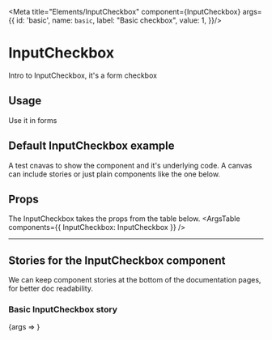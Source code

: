 
<!-- Add base Meta for each story,
     meta like args can be overridden at story level if required -->
<Meta title="Elements/InputCheckbox"
      component={InputCheckbox}
      args={{
        id: 'basic',
        name: `basic`,
        label: "Basic checkbox",
        value: 1, }}/>


<!--- Start content -->
# InputCheckbox
Intro to InputCheckbox, it's a form checkbox

## Usage
Use it in forms

## Default InputCheckbox example
A test cnavas to show the component and it's underlying code.
A canvas can include stories or just plain components like the one below.
<Canvas>
    <InputCheckbox id="checkbox1" name="checkbox1" value="0" label="Checkbox label"/>
</Canvas>


## Props
The InputCheckbox takes the props from the table below.
<ArgsTable components={{ InputCheckbox: InputCheckbox }} />

<hr/>

## Stories for the InputCheckbox component
We can keep component stories at the bottom of the documentation pages, for better doc readability.

### Basic InputCheckbox story
<Canvas>
  <Story name="Basic" >
    {args => <InputCheckbox {...args} />}
  </Story>
</Canvas>